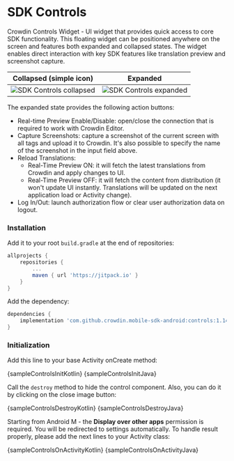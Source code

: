 
# SDK Controls

Crowdin Controls Widget - UI widget that provides quick access to core SDK functionality. This floating widget can be positioned anywhere on the screen and features both expanded and collapsed states. The widget enables direct interaction with key SDK features like translation preview and screenshot capture.

| Collapsed (simple icon)                                                     | Expanded                                                                  |
|-----------------------------------------------------------------------------|---------------------------------------------------------------------------|
| ![SDK Controls collapsed](/img/sdk-controls/crowdin_controls_collapsed.png) | ![SDK Controls expanded](/img/sdk-controls/crowdin_controls_expanded.png) |

The expanded state provides the following action buttons:

- Real-time Preview Enable/Disable: open/close the connection that is required to work with Crowdin Editor.
- Capture Screenshots: capture a screenshot of the current screen with all tags and upload it to Crowdin. It's also possible to specify the name of the screenshot in the input field above.
- Reload Translations:
  - Real-Time Preview ON: it will fetch the latest translations from Crowdin and apply changes to UI.
  - Real-Time Preview OFF: it will fetch the content from distribution (it won't update UI instantly. Translations will be updated on the next application load or Activity change).
- Log In/Out: launch authorization flow or clear user authorization data on logout.

### Installation

Add it to your root `build.gradle` at the end of repositories:

```groovy
allprojects {
    repositories {
        ...
        maven { url 'https://jitpack.io' }
    }
}
```

Add the dependency:

```groovy
dependencies {
    implementation 'com.github.crowdin.mobile-sdk-android:controls:1.14.1'
}
```

### Initialization

Add this line to your base Activity onCreate method:


<Tabs groupId="language">
  <TabItem value="kotlin" label="Kotlin"><CodeBlock language="kotlin">{sampleControlsInitKotlin}</CodeBlock></TabItem>
  <TabItem value="java" label="Java"><CodeBlock language="java">{sampleControlsInitJava}</CodeBlock></TabItem>
</Tabs>

Call the `destroy` method to hide the control component. Also, you can do it by clicking on the close image button:


<Tabs groupId="language">
  <TabItem value="kotlin" label="Kotlin"><CodeBlock language="kotlin">{sampleControlsDestroyKotlin}</CodeBlock></TabItem>
  <TabItem value="java" label="Java"><CodeBlock language="java">{sampleControlsDestroyJava}</CodeBlock></TabItem>
</Tabs>

Starting from Android M - the **Display over other apps** permission is required. You will be redirected to settings automatically. To handle result properly, please add the next lines to your Activity class:


<Tabs groupId="language">
  <TabItem value="kotlin" label="Kotlin"><CodeBlock language="kotlin">{sampleControlsOnActivityKotlin}</CodeBlock></TabItem>
  <TabItem value="java" label="Java"><CodeBlock language="java">{sampleControlsOnActivityJava}</CodeBlock></TabItem>
</Tabs>
